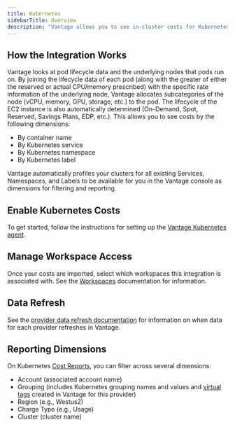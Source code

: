 ```yaml
---
title: Kubernetes
sidebarTitle: Overview
description: "Vantage allows you to see in-cluster costs for Kubernetes clusters, including seeing costs by Container, Service, Namespace and Label. Vantage supports any type of Kubernetes deployment (e.g., EKS, GKE, self-managed). This allows teams to easily understand how their shared clusters are being utilized and how to account for cluster costs across teams and applications. <br /><br /> The [Vantage Kubernetes agent](/kubernetes_agent) is the recommended integration point for ingesting Kubernetes costs into Vantage. Note that a primary provider (e.g., AWS, Azure, or GCP) is required to connect Kubernetes costs."
---
```


## How the Integration Works

Vantage looks at pod lifecycle data and the underlying nodes that pods run on. By joining the lifecycle data of each pod (along with the greater of either the reserved or actual CPU/memory prescribed) with the specific rate information of the underlying node, Vantage allocates subcategories of the node (vCPU, memory, GPU, storage, etc.) to the pod. The lifecycle of the EC2 instance is also automatically determined (On-Demand, Spot, Reserved, Savings Plans, EDP, etc.). This allows you to see costs by the following dimensions:

- By container name
- By Kubernetes service
- By Kubernetes namespace
- By Kubernetes label

Vantage automatically profiles your clusters for all existing Services, Namespaces, and Labels to be available for you in the Vantage console as dimensions for filtering and reporting.

## Enable Kubernetes Costs

To get started, follow the instructions for setting up the [Vantage Kubernetes agent](/kubernetes_agent).

## Manage Workspace Access

Once your costs are imported, select which workspaces this integration is associated with. See the [Workspaces](/workspaces#manage-workspace-provider-integrations) documentation for information.

## Data Refresh

See the [provider data refresh documentation](/provider_data_refresh) for information on when data for each provider refreshes in Vantage.

## Reporting Dimensions

On Kubernetes [Cost Reports](/cost_reports), you can filter across several dimensions:

- Account (associated account name)
- Grouping (includes Kubernetes grouping names and values and [virtual tags](/tagging) created in Vantage for this provider)
- Region (e.g., Westus2)
- Charge Type (e.g., Usage)
- Cluster (cluster name)


